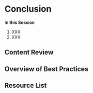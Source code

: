 # Conclusion

**In this Session**

1. XXX
2. XXX

## Content Review

## Overview of Best Practices

## Resource List